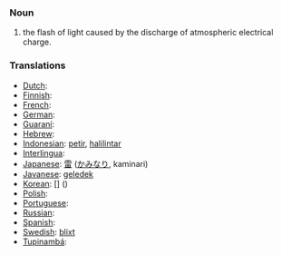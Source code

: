 === Noun ===
#the flash of light caused by the discharge of atmospheric electrical charge.

=== Translations ===

*[[Dutch]]: [[]] '' ''
*[[Finnish]]: [[]]
*[[French]]: [[]] '' ''
*[[German]]: [[]] '' ''
*[[Guaraní]]: [[]]
*[[Hebrew]]: [[]] '' ''
*[[Indonesian]]: [[petir]], [[halilintar]]
*[[Interlingua]]: [[]]
*[[Japanese]]: [[雷]] ([[かみなり]], kaminari)
*[[Javanese]]: [[geledek]]
*[[Korean]]: [[]] [] ()
*[[Polish]]: [[]]
*[[Portuguese]]: [[]] '' ''
*[[Russian]]: [[]]
*[[Spanish]]: [[]] '' ''
*[[Swedish]]: [[blixt]] '' ''
*[[Tupinambá]]: [[]]